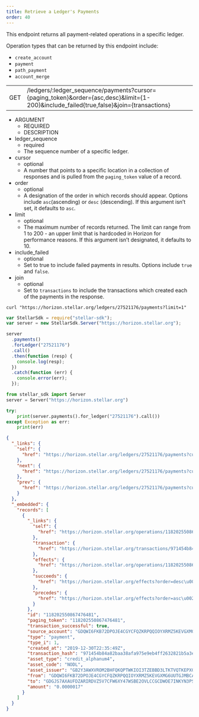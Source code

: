 ```yaml
---
title: Retrieve a Ledger's Payments
order: 40
---
```



This endpoint returns all payment-related operations in a specific ledger.

Operation types that can be returned by this endpoint include:

- `create_account`
- `payment`
- `path_payment`
- `account_merge`

<Endpoint>


|  |  |
| --- | --- |
| GET | /ledgers/:ledger_sequence/payments?cursor={paging_token}&order={asc,desc}&limit={1-200}&include_failed{true,false}&join={transactions} |

</Endpoint>


<AttributeTable>


- ARGUMENT
  - REQUIRED
  - DESCRIPTION
- ledger_sequence
  - required
  - The sequence number of a specific ledger.
- cursor
  - optional
  - A number that points to a specific location in a collection of responses and is pulled from the `paging_token` value of a record.
- order
  - optional
  - A designation of the order in which records should appear. Options include `asc`(ascending) or `desc` (descending). If this argument isn’t set, it defaults to `asc`.
- limit
  - optional
  - The maximum number of records returned. The limit can range from 1 to 200 - an upper limit that is hardcoded in Horizon for performance reasons. If this argument isn’t designated, it defaults to 10.
- include_failed
  - optional
  - Set to true to include failed payments in results. Options include `true` and `false`.
- join
  - optional
  - Set to `transactions` to include the transactions which created each of the payments in the response.

</AttributeTable>


<CodeExample title="Example Request">


```curl
curl "https://horizon.stellar.org/ledgers/27521176/payments?limit=1"
```

```js
var StellarSdk = require("stellar-sdk");
var server = new StellarSdk.Server("https://horizon.stellar.org");

server
  .payments()
  .forLedger("27521176")
  .call()
  .then(function (resp) {
    console.log(resp);
  })
  .catch(function (err) {
    console.error(err);
  });
```

```python
from stellar_sdk import Server
server = Server("https://horizon.stellar.org")

try:
    print(server.payments().for_ledger("27521176").call())
except Exception as err:
    print(err)
```
  
</CodeExample>


<ExampleResponse title="Example Response">


```json
{
  "_links": {
    "self": {
      "href": "https://horizon.stellar.org/ledgers/27521176/payments?cursor=\u0026limit=1\u0026order=asc"
    },
    "next": {
      "href": "https://horizon.stellar.org/ledgers/27521176/payments?cursor=118202550867476481\u0026limit=1\u0026order=asc"
    },
    "prev": {
      "href": "https://horizon.stellar.org/ledgers/27521176/payments?cursor=118202550867476481\u0026limit=1\u0026order=desc"
    }
  },
  "_embedded": {
    "records": [
      {
        "_links": {
          "self": {
            "href": "https://horizon.stellar.org/operations/118202550867476481"
          },
          "transaction": {
            "href": "https://horizon.stellar.org/transactions/971454b84a82baa38afa975e9eb4ff2632821b5a3e7f7993a7e20bbd9d7633ea"
          },
          "effects": {
            "href": "https://horizon.stellar.org/operations/118202550867476481/effects"
          },
          "succeeds": {
            "href": "https://horizon.stellar.org/effects?order=desc\u0026cursor=118202550867476481"
          },
          "precedes": {
            "href": "https://horizon.stellar.org/effects?order=asc\u0026cursor=118202550867476481"
          }
        },
        "id": "118202550867476481",
        "paging_token": "118202550867476481",
        "transaction_successful": true,
        "source_account": "GDQWI6FKB72DPOJE4CGYCFQZKRPQQIOYXRMZ5KEVGXMG6UUTGJMBCASH",
        "type": "payment",
        "type_i": 1,
        "created_at": "2019-12-30T22:35:49Z",
        "transaction_hash": "971454b84a82baa38afa975e9eb4ff2632821b5a3e7f7993a7e20bbd9d7633ea",
        "asset_type": "credit_alphanum4",
        "asset_code": "NODL",
        "asset_issuer": "GB2Y3AWXVROM2BHFQKQPTWKIOI3TZEBBD3LTKTVQTKEPXGOBE742NODL",
        "from": "GDQWI6FKB72DPOJE4CGYCFQZKRPQQIOYXRMZ5KEVGXMG6UUTGJMBCASH",
        "to": "GDGJS7AXAUFDZARIRDVZ5V7CFW6XY47WSBE2OVLCCGCDWOE7INKYN3PS",
        "amount": "0.0000017"
      }
    ]
  }
}
```

</ExampleResponse>


